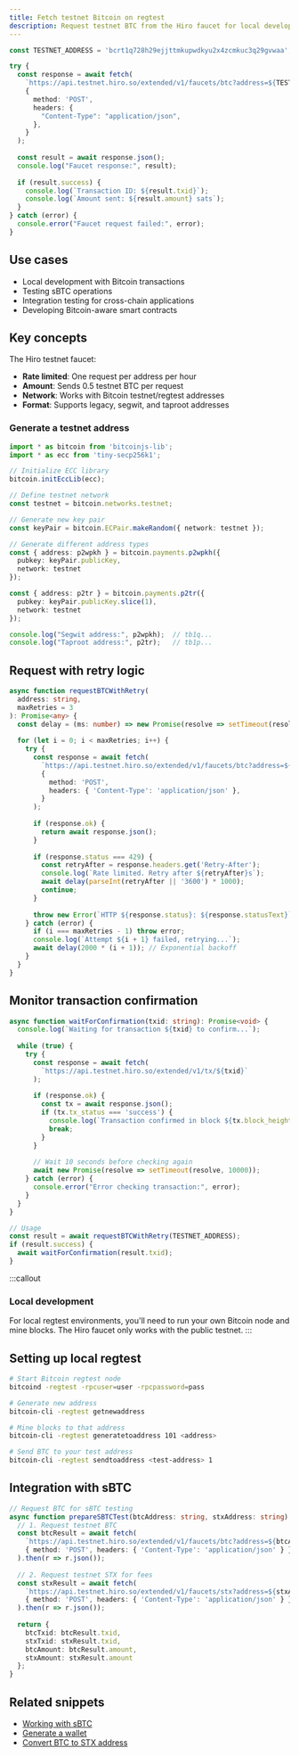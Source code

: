 ```yaml
---
title: Fetch testnet Bitcoin on regtest
description: Request testnet BTC from the Hiro faucet for local development and testing
---
```


```typescript
const TESTNET_ADDRESS = 'bcrt1q728h29ejjttmkupwdkyu2x4zcmkuc3q29gvwaa';

try {
  const response = await fetch(
    `https://api.testnet.hiro.so/extended/v1/faucets/btc?address=${TESTNET_ADDRESS}`, 
    {
      method: 'POST',
      headers: {
        "Content-Type": "application/json",
      },
    }
  );
  
  const result = await response.json();
  console.log("Faucet response:", result);
  
  if (result.success) {
    console.log(`Transaction ID: ${result.txid}`);
    console.log(`Amount sent: ${result.amount} sats`);
  }
} catch (error) {
  console.error("Faucet request failed:", error);
}
```

## Use cases

- Local development with Bitcoin transactions
- Testing sBTC operations
- Integration testing for cross-chain applications
- Developing Bitcoin-aware smart contracts

## Key concepts

The Hiro testnet faucet:

- **Rate limited**: One request per address per hour
- **Amount**: Sends 0.5 testnet BTC per request
- **Network**: Works with Bitcoin testnet/regtest addresses
- **Format**: Supports legacy, segwit, and taproot addresses

### Generate a testnet address

```typescript
import * as bitcoin from 'bitcoinjs-lib';
import * as ecc from 'tiny-secp256k1';

// Initialize ECC library
bitcoin.initEccLib(ecc);

// Define testnet network
const testnet = bitcoin.networks.testnet;

// Generate new key pair
const keyPair = bitcoin.ECPair.makeRandom({ network: testnet });

// Generate different address types
const { address: p2wpkh } = bitcoin.payments.p2wpkh({ 
  pubkey: keyPair.publicKey, 
  network: testnet 
});

const { address: p2tr } = bitcoin.payments.p2tr({ 
  pubkey: keyPair.publicKey.slice(1), 
  network: testnet 
});

console.log("Segwit address:", p2wpkh);  // tb1q...
console.log("Taproot address:", p2tr);   // tb1p...
```

## Request with retry logic

```typescript
async function requestBTCWithRetry(
  address: string, 
  maxRetries = 3
): Promise<any> {
  const delay = (ms: number) => new Promise(resolve => setTimeout(resolve, ms));
  
  for (let i = 0; i < maxRetries; i++) {
    try {
      const response = await fetch(
        `https://api.testnet.hiro.so/extended/v1/faucets/btc?address=${address}`,
        {
          method: 'POST',
          headers: { 'Content-Type': 'application/json' },
        }
      );
      
      if (response.ok) {
        return await response.json();
      }
      
      if (response.status === 429) {
        const retryAfter = response.headers.get('Retry-After');
        console.log(`Rate limited. Retry after ${retryAfter}s`);
        await delay(parseInt(retryAfter || '3600') * 1000);
        continue;
      }
      
      throw new Error(`HTTP ${response.status}: ${response.statusText}`);
    } catch (error) {
      if (i === maxRetries - 1) throw error;
      console.log(`Attempt ${i + 1} failed, retrying...`);
      await delay(2000 * (i + 1)); // Exponential backoff
    }
  }
}
```

## Monitor transaction confirmation

```typescript
async function waitForConfirmation(txid: string): Promise<void> {
  console.log(`Waiting for transaction ${txid} to confirm...`);
  
  while (true) {
    try {
      const response = await fetch(
        `https://api.testnet.hiro.so/extended/v1/tx/${txid}`
      );
      
      if (response.ok) {
        const tx = await response.json();
        if (tx.tx_status === 'success') {
          console.log(`Transaction confirmed in block ${tx.block_height}`);
          break;
        }
      }
      
      // Wait 10 seconds before checking again
      await new Promise(resolve => setTimeout(resolve, 10000));
    } catch (error) {
      console.error("Error checking transaction:", error);
    }
  }
}

// Usage
const result = await requestBTCWithRetry(TESTNET_ADDRESS);
if (result.success) {
  await waitForConfirmation(result.txid);
}
```



:::callout
### Local development
For local regtest environments, you'll need to run your own Bitcoin node and mine blocks. The Hiro faucet only works with the public testnet.
:::

## Setting up local regtest

```bash
# Start Bitcoin regtest node
bitcoind -regtest -rpcuser=user -rpcpassword=pass

# Generate new address
bitcoin-cli -regtest getnewaddress

# Mine blocks to that address
bitcoin-cli -regtest generatetoaddress 101 <address>

# Send BTC to your test address
bitcoin-cli -regtest sendtoaddress <test-address> 1
```

## Integration with sBTC

```typescript
// Request BTC for sBTC testing
async function prepareSBTCTest(btcAddress: string, stxAddress: string) {
  // 1. Request testnet BTC
  const btcResult = await fetch(
    `https://api.testnet.hiro.so/extended/v1/faucets/btc?address=${btcAddress}`,
    { method: 'POST', headers: { 'Content-Type': 'application/json' } }
  ).then(r => r.json());
  
  // 2. Request testnet STX for fees
  const stxResult = await fetch(
    `https://api.testnet.hiro.so/extended/v1/faucets/stx?address=${stxAddress}`,
    { method: 'POST', headers: { 'Content-Type': 'application/json' } }
  ).then(r => r.json());
  
  return {
    btcTxid: btcResult.txid,
    stxTxid: stxResult.txid,
    btcAmount: btcResult.amount,
    stxAmount: stxResult.amount
  };
}
```

## Related snippets

- [Working with sBTC](/resources/snippets/working-with-sbtc)
- [Generate a wallet](/resources/snippets/generate-a-wallet)
- [Convert BTC to STX address](/resources/snippets/convert-btc-to-stx-address)